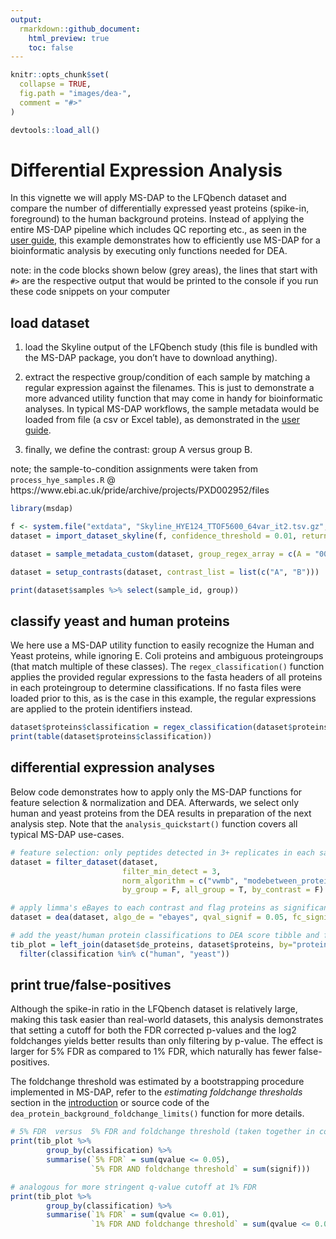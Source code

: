```yaml
---
output: 
  rmarkdown::github_document:
    html_preview: true
    toc: false
---
```


```r
knitr::opts_chunk$set(
  collapse = TRUE,
  fig.path = "images/dea-",
  comment = "#>"
)
```

```r
devtools::load_all()
```


# Differential Expression Analysis

In this vignette we will apply MS-DAP to the LFQbench dataset and compare the number of differentially expressed yeast proteins (spike-in, foreground) to the human background proteins. Instead of applying the entire MS-DAP pipeline which includes QC reporting etc., as seen in the [user guide](userguide.md), this example demonstrates how to efficiently use MS-DAP for a bioinformatic analysis by executing only functions needed for DEA. 

note: in the code blocks shown below (grey areas), the lines that start with `#> ` are the respective output that would be printed to the console if you run these code snippets on your computer


## load dataset

1. load the Skyline output of the LFQbench study (this file is bundled with the MS-DAP package, you don't have to download anything).

2. extract the respective group/condition of each sample by matching a regular expression against the filenames. This is just to demonstrate a more advanced utility function that may come in handy for bioinformatic analyses. In typical MS-DAP workflows, the sample metadata would be loaded from file (a csv or Excel table), as demonstrated in the [user guide](userguide.md).

3. finally, we define the contrast: group A versus group B.


note; the sample-to-condition assignments were taken from `process_hye_samples.R`  @  https://www.ebi.ac.uk/pride/archive/projects/PXD002952/files

```r
library(msdap)

f <- system.file("extdata", "Skyline_HYE124_TTOF5600_64var_it2.tsv.gz", package = "msdap")
dataset = import_dataset_skyline(f, confidence_threshold = 0.01, return_decoys = F, acquisition_mode = "dia")

dataset = sample_metadata_custom(dataset, group_regex_array = c(A = "007|009|011", B = "008|010|012") )

dataset = setup_contrasts(dataset, contrast_list = list(c("A", "B")))

print(dataset$samples %>% select(sample_id, group))
```


## classify yeast and human proteins

We here use a MS-DAP utility function to easily recognize the Human and Yeast proteins, while ignoring E. Coli proteins and ambiguous proteingroups (that match multiple of these classes). The `regex_classification()` function applies the provided regular expressions to the fasta headers of all proteins in each proteingroup to determine classifications. If no fasta files were loaded prior to this, as is the case in this example, the regular expressions are applied to the protein identifiers instead.

```r
dataset$proteins$classification = regex_classification(dataset$proteins$fasta_headers, regex=c(human="_HUMA", yeast="_YEAS", discard="_ECOL"))
print(table(dataset$proteins$classification))
```


## differential expression analyses

Below code demonstrates how to apply only the MS-DAP functions for feature selection & normalization and DEA. Afterwards, we select only human and yeast proteins from the DEA results in preparation of the next analysis step. Note that the `analysis_quickstart()` function covers all typical MS-DAP use-cases.

```r
# feature selection: only peptides detected in 3+ replicates in each sample group, then apply normalization (vwmb algorithm)
dataset = filter_dataset(dataset,
                         filter_min_detect = 3,
                         norm_algorithm = c("vwmb", "modebetween_protein"),
                         by_group = F, all_group = T, by_contrast = F)

# apply limma's eBayes to each contrast and flag proteins as significant at 5% FDR and foldchange larger than a threshold estimated from bootstrap analyses (specified by parameter; fc_signif=NA)
dataset = dea(dataset, algo_de = "ebayes", qval_signif = 0.05, fc_signif = NA)

# add the yeast/human protein classifications to DEA score tibble and filter to only keep human and yeast proteins
tib_plot = left_join(dataset$de_proteins, dataset$proteins, by="protein_id") %>%
  filter(classification %in% c("human", "yeast"))
```


## print true/false-positives

Although the spike-in ratio in the LFQbench dataset is relatively large, making this task easier than real-world datasets, this analysis demonstrates that setting a cutoff for both the FDR corrected p-values and the log2 foldchanges yields better results than only filtering by p-value. The effect is larger for 5% FDR as compared to 1% FDR, which naturally has fewer false-positives. 

The foldchange threshold was estimated by a bootstrapping procedure implemented in MS-DAP, refer to the _estimating foldchange thresholds_ section in the [introduction](intro.md) or source code of the `dea_protein_background_foldchange_limits()` function for more details.

```r
# 5% FDR  versus  5% FDR and foldchange threshold (taken together in column 'signif')
print(tib_plot %>% 
        group_by(classification) %>% 
        summarise(`5% FDR` = sum(qvalue <= 0.05),
                  `5% FDR AND foldchange threshold` = sum(signif)))

# analogous for more stringent q-value cutoff at 1% FDR
print(tib_plot %>% 
        group_by(classification) %>% 
        summarise(`1% FDR` = sum(qvalue <= 0.01),
                  `1% FDR AND foldchange threshold` = sum(qvalue <= 0.01 & signif)))
```
